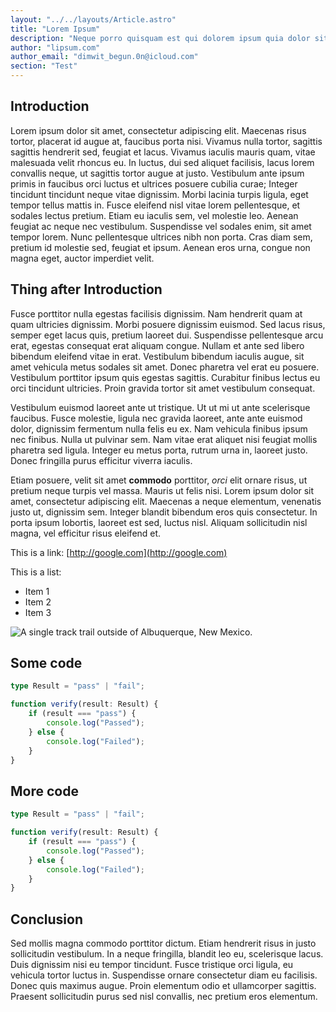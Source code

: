 ```yaml
---
layout: "../../layouts/Article.astro"
title: "Lorem Ipsum"
description: "Neque porro quisquam est qui dolorem ipsum quia dolor sit amet, consectetur, adipisci velit..."
author: "lipsum.com"
author_email: "dimwit_begun.0n@icloud.com"
section: "Test"
---
```




## Introduction

Lorem ipsum dolor sit amet, consectetur adipiscing elit. Maecenas risus tortor, placerat id augue at, faucibus porta nisi. Vivamus nulla tortor, sagittis sagittis hendrerit sed, feugiat et lacus. Vivamus iaculis mauris quam, vitae malesuada velit rhoncus eu. In luctus, dui sed aliquet facilisis, lacus lorem convallis neque, ut sagittis tortor augue at justo. Vestibulum ante ipsum primis in faucibus orci luctus et ultrices posuere cubilia curae; Integer tincidunt tincidunt neque vitae dignissim. Morbi lacinia turpis ligula, eget tempor tellus mattis in. Fusce eleifend nisl vitae lorem pellentesque, et sodales lectus pretium. Etiam eu iaculis sem, vel molestie leo. Aenean feugiat ac neque nec vestibulum. Suspendisse vel sodales enim, sit amet tempor lorem. Nunc pellentesque ultrices nibh non porta. Cras diam sem, pretium id molestie sed, feugiat et ipsum. Aenean eros urna, congue non magna eget, auctor imperdiet velit.

## Thing after Introduction

Fusce porttitor nulla egestas facilisis dignissim. Nam hendrerit quam at quam ultricies dignissim. Morbi posuere dignissim euismod. Sed lacus risus, semper eget lacus quis, pretium laoreet dui. Suspendisse pellentesque arcu erat, egestas consequat erat aliquam congue. Nullam et ante sed libero bibendum eleifend vitae in erat. Vestibulum bibendum iaculis augue, sit amet vehicula metus sodales sit amet. Donec pharetra vel erat eu posuere. Vestibulum porttitor ipsum quis egestas sagittis. Curabitur finibus lectus eu orci tincidunt ultricies. Proin gravida tortor sit amet vestibulum consequat.

Vestibulum euismod laoreet ante ut tristique. Ut ut mi ut ante scelerisque faucibus. Fusce molestie, ligula nec gravida laoreet, ante ante euismod dolor, dignissim fermentum nulla felis eu ex. Nam vehicula finibus ipsum nec finibus. Nulla ut pulvinar sem. Nam vitae erat aliquet nisi feugiat mollis pharetra sed ligula. Integer eu metus porta, rutrum urna in, laoreet justo. Donec fringilla purus efficitur viverra iaculis.

Etiam posuere, velit sit amet **commodo** porttitor, _orci_ elit ornare risus, ut pretium neque turpis vel massa. Mauris ut felis nisi. Lorem ipsum dolor sit amet, consectetur adipiscing elit. Maecenas a neque elementum, venenatis justo ut, dignissim sem. Integer blandit bibendum eros quis consectetur. In porta ipsum lobortis, laoreet est sed, luctus nisl. Aliquam sollicitudin nisl magna, vel efficitur risus eleifend et.

This is a link: [http://google.com](http://google.com)

This is a list:

-   Item 1
-   Item 2
-   Item 3

![A single track trail outside of Albuquerque, New Mexico.](https://cdn.pixabay.com/photo/2012/08/27/14/19/mountains-55067_1280.png "A single track trail outside of Albuquerque, New Mexico.")

## Some code

```typescript {4-5}
type Result = "pass" | "fail";

function verify(result: Result) {
	if (result === "pass") {
		console.log("Passed");
	} else {
		console.log("Failed");
	}
}
```

## More code

```typescript {4-5}
type Result = "pass" | "fail";

function verify(result: Result) {
	if (result === "pass") {
		console.log("Passed");
	} else {
		console.log("Failed");
	}
}
```

## Conclusion

Sed mollis magna commodo porttitor dictum. Etiam hendrerit risus in justo sollicitudin vestibulum. In a neque fringilla, blandit leo eu, scelerisque lacus. Duis dignissim nisi eu tempor tincidunt. Fusce tristique orci ligula, eu vehicula tortor luctus in. Suspendisse ornare consectetur diam eu facilisis. Donec quis maximus augue. Proin elementum odio et ullamcorper sagittis. Praesent sollicitudin purus sed nisl convallis, nec pretium eros elementum.
